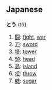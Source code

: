 == Japanese ==                                          

'''とう''' (tô)

# [[闘]]: [[fight]], [[war]]
# [[刀]]: [[sword]]
# [[塔]]: [[tower]]
# [[頭]]: [[head]]
# [[島]]: [[island]]
# [[投]]: [[throw]]
# [[糖]]: [[sugar]]